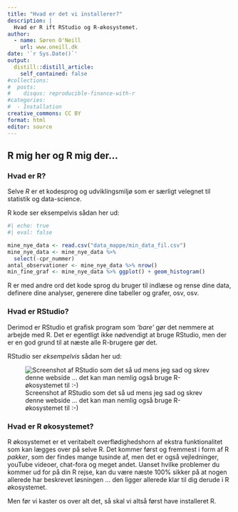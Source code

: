 ```yaml
---
title: "Hvad er det vi installerer?"
description: |
  Hvad er R ift RStudio og R-økosystemet.
author:
  - name: Søren O'Neill
    url: www.oneill.dk
date: '`r Sys.Date()`'
output:
  distill::distill_article:
    self_contained: false
#collections:
#  posts:
#    disqus: reproducible-finance-with-r
#categories:
#  - Installation
creative_commons: CC BY
format: html
editor: source
---
```


## R mig her og R mig der...

### Hvad er R?

Selve _R_ er et kodesprog og udviklingsmiljø som er særligt velegnet til statistik og data-science.

R kode ser eksempelvis sådan her ud:

```r
#| echo: true
#| eval: false

mine_nye_data <- read.csv("data_mappe/min_data_fil.csv")
mine_nye_data <- mine_nye_data %>%
  select(-cpr_nummer)
antal_observationer <- mine_nye_data %>% nrow()
min_fine_graf <- mine_nye_data %>% ggplot() + geom_histogram()
```

R er med andre ord det kode sprog du bruger til indlæse og rense dine data, definere dine analyser, generere dine tabeller og grafer, osv, osv.

### Hvad er RStudio?

Derimod er RStudio et grafisk program som *'bare'* gør det nemmere at arbejde med R. Det er egentligt ikke nødvendigt at bruge RStudio, men der er en god grund til at næste alle R-brugere gør det.

RStudio ser *eksempelvis* sådan her ud:

![Screenshot af RStudio som det så ud mens jeg sad og skrev denne webside ... det kan man nemlig også bruge R-økosystemet til :-)](gfx/screenshot_rstudio.png)

### Hvad er R økosystemet?

R økosystemet er et veritabelt overflødighedshorn af ekstra funktionalitet som kan lægges over på selve R. Det kommer først og fremmest i form af R _pakker_, som der findes mange tusinde af, men det er også vejledninger, youTube videoer, chat-fora og meget andet. Uanset hvilke problemer du kommer ud for på din R rejse, kan du være næste 100% sikker på at nogen allerede har beskrevet løsningen ... den ligger allerede klar til dig derude i R økosystemet.

Men før vi kaster os over alt det, så skal vi altså først have installeret R.

